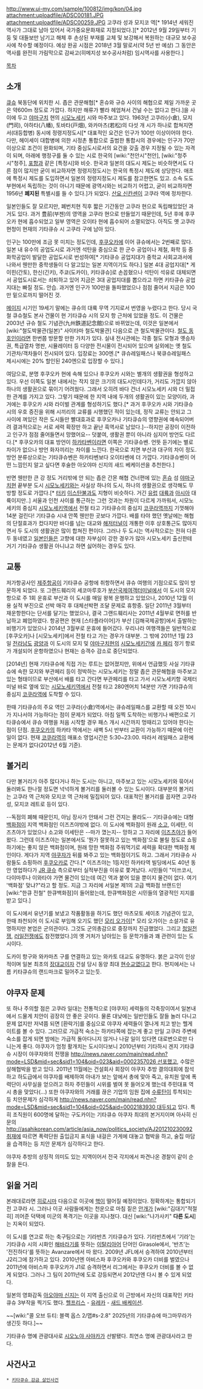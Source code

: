 {{{+1 北九州(きたきゅうしゅう) / KitaKyushu }}}

http://www.ui-my.com/sample/100812/img/kon/04.jpg
attachment:uploadfile/ADSC00181.JPG
attachment:uploadfile/ADSC00259.JPG
고쿠라 성과 모지코 역[* 1914년 세워진 역사가 그대로 남아 있어서 국가중요문화재로 지정되었다.][* 2012년 9월 29일부터 기둥 및 대들보만 남기고 해체 후 손상된 부재를 교체 및 보강해서 복원하는 대규모 보수공사에 착수할 예정이다. 예상 완공 시점은 2018년 3월 말로서(약 5년 반 예상) 그 동안은 역사를 완전히 가림막으로 감싸고(히메지성 보수공사처럼) 임시역사를 사용한다.]

[[목차]]

== 소개 ==
[[큐슈]] 북동단에 위치한 시. 좁은 관문해협[* 혼슈와 규슈 사이의 해협으로 제일 가까운 곳은 약600m 정도로 가깝다. 하지만 해류가 빨라 헤엄쳐서 건널 수는 없다고 한다.]을 사이에 두고 [[야마구치]] 현의 [[시모노세키]] 시와 마주보고 있다. 1963년 고쿠라(小倉), 모지(門司), 야하타(八幡), 토바타(戸畑), 와카마츠(若松)의 다섯 개 시가 하나로 합쳐지면서(대등합병) 동시에 정령지정도시[* 대표적인 요건은 인구가 100만 이상이어야 한다. 다만, 헤이세이 대합병에 의한 시정촌 통합으로 출범한 통합시의 경우에는 인구가 70만 이상으로 조건이 완화되며, 기타 중심도시로서의 요건을 갖출 경우 지정될 수 있는 자격이 되며, 아래에 행정구를 둘 수 있는 시로 한국의 [wiki:"천안시"천안], [wiki:"청주시"청주], [[포항]]과 같은 [특정시]와 비슷. 한국과 일본의 대도시 제도는 비슷하면서도 다른 점이 많지만 굳이 비교하자면 정령지정도시는 한국의 특정시 제도에 상당한다. 애초에 특정시 제도를 도입하면서 일본의 정령지정도시 제도를 참고한면도 있고. 소속 도도부현에서 독립하는 것이 아니기 때문에 광역시와는 비교하기 어렵고, 굳이 비교하자면 1956년 '''폐지된''' 특별시를 들 수 있다.]가 되었다. [[산요 신칸센]]이 고쿠라 역에 정차한다.

일본인들도 잘 모르지만, 폐번치현 직후 짧은 기간동안 고쿠라 현으로 독립해있었던 과거도 있다. 과거 豊前(부젠)의 영역을 고쿠라 현으로 만들었기 때문인데, 5년 후에 후쿠오카 현에 흡수되었고 일부 영역은 오이타 현에 흡수되어 소멸되었다. 아직도 옛 고쿠라 현청이 현재의 기타큐슈 시 고쿠라 구에 남아 있다.

인구는 100만에 조금 못 미치는 정도인데, [[후쿠오카]]에 이어 큐슈에서는 2번째로 많다. 일본 내 유수의 공업도시로 과거엔 석탄을 중심으로 한 군수 공업이나 제철, 화학 등 중화학공업이 발달한 공업도시로 번성하여[* 기타큐슈 공업지대가 중학교 사회교과서에 나와서 웬만한 중학생들이 다 알고있는 일본 지역이기도 하다.] 일본 4대 공업지대[* 게이힌(간토), 한신(긴키), 주쿄(도카이), 키타큐슈]로 손꼽혔으나 석탄이 석유로 대체되면서 공업도시로서는 쇠퇴하고 있어 지금은 3대 공업지대를 뽑으라고 하면 키타큐슈 공업지대는 빠질 정도. 안습.  과거엔 인구가 100만을 돌파했었으나 점점 줄어서 지금은 100만 밑으로까지 떨어진 것. 

[[메이지]] 시기인 19세기 말에는 큐슈의 대륙 무역 기지로서 번영을 누렸다고 한다. 당시 국철 큐슈철도 본사 건물이 현 기타큐슈 시의 모지 항 근처에 있었을 정도. 이 건물은 2003년 규슈 철도 기념관(九州鉄道記念館)으로 바뀌었는데, 이것은 일본에서 [wiki:"철도박물관(일본)" 사이타마 철도박물관] 다음으로 큰 철도박물관이다. [[철도 동호인]]이라면 한번쯤 방문할 만한 가치가 있다. 실내 전시관에는 각종 철도 모형과 옛승차권, 특급열차 명판, 시뮬레이터 등 다양한 전시물이 전시되어 있으며 실외에는 옛 철도 기관차/객차들이 전시되어 있다. 입장료는 300엔.[* 큐슈레일패스나 북큐슈레일패스 제시시에는 20% 할인된 240엔으로 입장할 수 있다.]

여담으로, 분명 후쿠오카 현에 속해 있으나 후쿠오카 시와는 별개의 생활권을 형성하고 있다. 우선 이쪽도 일본 내에서는 작지 않은 크기의 대도시인데다가, 거리도 가깝지 않아 하나의 생활권으로 묶이기 어려웠다. 그래서 오히려 바다 건너 시모노세키 시와 더 밀접한 관계를 가지고 있다. 그렇기 때문에 한 지역 내에 두개의 생활권이 있는 모양이라, 과거에는 후쿠오카 시와 라이벌 관계를 형성하기도 했다.[* 과거 후쿠오카 시와 기타큐슈 시의 우호 증진을 위해 시끼리의 교류를 시행했던 적이 있는데, 정작 교류는 안되고 그 사이에 껴있던 작은 도시들만 빨대효과로 후쿠오카나 기타큐슈의 영향권에 예속되어버려 결과적으로는 서로 세력 확장만 하고 끝난 흑역사로 남았다.]--하지만 공장이 이전하고 인구가 점점 줄어들면서 망했어요-- 덧붙여, 생활권 뿐이 아니라 심지어 방언도 다르다.[* 후쿠오카의 대표 방언이 [[하카타벤]]이라면 이쪽은 기타큐슈벤. 언뜻 듣기에는 별로 차이가 없으나 방언 화자끼리는 차이를 느낀다. 한국으로 치면 부산과 대구의 차이 정도. 방언 분류상으로는 기타큐슈벤은 하카타벤보다 오이타벤에 더 가깝다. 기타큐슈벤이 어떤 느낌인지 알고 싶다면 후술한 아오야마 신지의 새드 베케이션을 추천한다.]

반면 웬만한 큰 강 정도 거리밖에 안 되는 좁은 간몬 해협 건너편에 있는 [[혼슈]] 섬 [[야마구치]]현 끝부분 도시 [[시모노세키]]와는 사실상 하나의 도시, 하나의 생활권으로 생각해도 무방할 정도로 가깝다.[* [[터키]] [[이스탄불]]과도 지형이 비슷하다. 거긴 [[유럽]] [[대륙]]과 [[아시아]] 대륙이지만..] 서울과 인천 사이를 통근하는 그런 것과는 차원이 다르게 가까워서, 시모노세키의 중심지 [[시모노세키역]]에서 전철 타고 기타큐슈의 중심지 [[코쿠라역]]까지 기껏해야 14분 걸린다! 기타큐슈 시내 안쪽 웬만한 곳보다 가깝다. 배를 타야 했던 옛날에는 해협의 단절효과가 컸다지만 바다를 넘는 대교와 [[해저터널]]이 개통한 이후 상호통근도 많아지면서 두 도시의 생활권은 많이 합쳐진 편이다. 그러나 두 도시는 역사적으로는 전혀 다른 두 동네였고 [[일본인]]들은 고향에 대한 자부심이 강한 경우가 많아 시모노세키 출신한테 거기 기타큐슈 생활권 아니냐고 하면 싫어하는 경우도 있다.

== 교통 ==
저가항공사인 [[제주항공]]이 기타큐슈 공항에 취항하면서 큐슈 여행의 기점으로도 많이 방문하게 되었다. 또 그랜드훼리의 세코마루호가 [[부산국제여객터미널]]에서 이 도시의 모지항으로 주 1회 운휴로 부산과 이 도시를 매일 왕복 운행하고 있었으나, 2010년 12월 이용 실적 부진으로 선박 매각 후 대체선박편 조달 문제로 휴항중. 일단 2011년 3월부터 재운항한다는 단서를 달기는 했었으나, 결국 그랜드훼리사는 2011년 4월부로 면허를 반납하고 폐업하였다. 항공편은 현재 [스타플라이어]가 부산 [김해국제공항]에서 출발하는 비행기가 있었으나 2014년 3월부로 운휴에 들어갔다. 우리나라 여행객들은 일반적으로 [후쿠오카]나 [시모노세키]에서 전철 타고 가는 경우가 대부분. 그 밖에 2011년 1월 23일 [[전라남도]] [[광양]]과 이 도시의 모지 및 [[야마구치]]현의 [[시모노세키]]간에 [[카 페리]] 정기 항로가 개설되어 운항하였으나 현재는 승객수 감소로 중단되었다. 

[2014년] 현재 기타큐슈에 직접 가는 루트는 없어졌지만, 위에서 언급했듯 사실 기타큐슈에 속한 모지와 부관페리 등이 정박하는 시모노세키는 정말 좁은 관문해협을 마주보고 있는 형태이므로 부산에서 배를 타고 간다면 부관페리를 타고 가서 시모노세키항 국제터미널 바로 옆에 있는 [[시모노세키역]]에서 전철 타고 280엔어치 14분만 가면 기타큐슈의 중심지 [[코쿠라역]]에 도착할 수 있다.

한때 기타큐슈의 주요 역인 고쿠라(小倉)역에서는 큐슈레일패스를 교환할 때 오전 10시가 지나서야 가능하다는 점이 문제가 되었다. 아침 일찍 도착하는 비행기나 배편으로 기타큐슈에서 큐슈 여행을 처음 시작할 경우 패스 개시 시간까지 멍때리고 있어야 한다는 점이 단점. [[후쿠오카]]의 하카타 역에서는 새벽 5시 반부터 교환이 가능하기 때문에 이런 일이 없다.
현재 [[코쿠라역]]의 매표소 영업시간은 5:30~23:00. 따라서 레일패스 교환에는 문제가 없다(2012년 6월 기준).
== 볼거리 ==
다만 볼거리가 아주 많다거나 하는 도시는 아니고, 마주보고 있는 시모노세키와 묶어서 둘러봐도 한나절 정도면 넉넉하게 볼거리를 둘러볼 수 있는 도시이다. 대부분의 볼거리는 고쿠라 역 근처와 모지코 역 근처에 밀집되어 있다. 대표적인 볼거리를 꼽자면 고쿠라 성, 모지코 레트로 등이 있다.

--독점의 폐해 때문인지, 아님 장사가 안돼서 그런 건지는 몰라도-- 기타큐슈에는 대형 [[백화점]]이 지역 백화점인 이즈츠야밖에 없다. 이 도시에 백화점이 원래 [[소고]], 이세탄, 이즈츠야가 있었으나 소고와 이세탄은 --마가 꼈는지-- 망하고 그 자리에 [[이즈츠야]]가 들어왔다. 그런데 이즈츠야는 일본에서도 '뭔가 잘못하고 있는 백화점'으로 불릴 정도로 쇼핑하기에는 좋지 않은 백화점이며, 원래 망한 백화점 주워먹기로 세력을 확대한 백화점 체인이다. 게다가 지역 [[야쿠자]]가 뒤를 봐주고 있는 백화점이기도 하고. 그래서 기타큐슈 사람들도 쇼핑하러 [[후쿠오카]]로 간다.[* 이즈츠야는 1등지인 하카타역 빌딩에서도 40년 동안 영업하다가 [[JR 큐슈]] 측으로부터 실적부진을 이유로 쫓겨났다. 시민들이 "미쓰코시, 다이마루나 이와타야 가면 물건이 있는데 여긴 역과 붙어 있을 뿐이지 물건이 없다. 여기 '백화점' 맞냐?"라고 할 정도. 지금 그 자리에 서일본 제1의 고급 백화점 브랜드인 [wiki:"한큐 전철" 한큐백화점]이 들어왔는데, 한큐백화점은 시민들의 열광적인 지지를 받고 있다.]

이 도시에서 유년기를 보냈고 작품활동을 하기도 했던 마츠모토 세이초 기념관이 있고, 한때 좌천되어 이 도시로 부임해 오기도 했던 [[모리 오가이]][* 모리 오가이는 소설가로 유명하지만 본업은 군의관이다. 그것도 군의총감으로 중장까지 진급했었다. 그리고 [[청일전쟁]], [[러일전쟁]]에도 참전했었다.]의 옛 거처가 남아있는 등 문학가들과 꽤 관련이 있는 도시이다.

도카이 항구와 와카마츠 구를 연결하고 있는 와카토 대교도 유명하다. 붉은 교각이 인상적이며 일본 최초의 [[장대교]]이자 건설 당시 동양 최대 [[현수교]]였다고 한다. 현지에서는 나름 키타큐슈의 랜드마크로 밀어주고 있는듯.
== 야쿠자 문제 ==
또 하나 주의할 점은 고쿠라 일대는 전통적으로 [야쿠자] 세력들의 각축장이여서 일본내에서 드물게 치안이 굉장히 안 좋은 곳이다. 물론 대낮에는 일반인들도 잘들 놀러 다니고 문제 없지만 저녁쯤 되면 [환락가]를 중심으로 야쿠자 세력들이 열나게 치고 받는 헬게이트를 볼 수 있다. 그러므로 가급적 숙소는 하카타쪽에 잡는게 좋고 만일 고쿠라 주변에 숙소를 잡게 되면 밤에는 가급적 돌아다니지 않거나 나갈 일이 있다면 대로변으로만 다니는게 좋다. 야쿠자가 엄청 활개치는 도시이다보니 2010년부터 기타하시 겐지 기타큐슈 시장이 야쿠자와의 전쟁을 [[http://news.naver.com/main/read.nhn?mode=LSD&mid=sec&sid1=104&oid=023&aid=0002357026 선포]]했고, 수많은 살해협박을 받고 있다. 2011년 11월에는 건설회사 회장이 야쿠자 추방 결의대회에 참석하고 하도급에서 야쿠자를 배제하여 아내가 보는 앞에서 총에 맞아 죽고, 유치원 앞에 폭력단이 사무실을 얻으려고 하자 주민들이 시위를 벌여 못 들어오게 했는데 주민대표 역시 총을 맞았다(...) 또한 야쿠자와의 거래를 끊은 기업의 임원 집에 [[수류탄]]이 투척되는 등 치안문제가 심각하게 [[http://news.naver.com/main/read.nhn?mode=LSD&mid=sec&sid1=104&oid=025&aid=0002183930 대두]]되고 있다. 특히 조직원이 600명에 달하는 구도카이는 기타큐슈 아쿠자 최대의 본거지이며 아사히 신문의 [[http://asahikorean.com/article/asia_now/politics_society/AJ201210230092 취재]]에 따르면 폭력단원 출입금지 표식을 내걸은 가게에 대놓고 협박을 하고, 술집 마담을 습격하는 등 치안 문제가 심각하다고 한다.

야쿠자 추방의 상징적 의미도 있는 지역이어서 전국 각지에서 파견나온 경찰이 같이 순찰을 돈다.

== 읽을 거리 ==
본래대로라면 [[히로시마]] 다음으로 이곳에 [[핵]]이 떨어질 예정이었다. 정확하게는 통합되기 전 고쿠라 시. 그러나 이곳 사람들에게는 천운으로 마침 짙은 [[안개]]가 [wiki:"김대기"적절히] 끼어준 덕택에 미군의 폭격기는 이곳을 지나쳤다. 대신 [wiki:"나가사키" '''다른 도시''']는 지옥이 되었다.

이 도시를 연고로 하는 축구팀으로는 기라반츠 기타큐슈가 있다. 기라반츠에서 '기라'는 기타큐슈 시의 시화인 [[해바라기]]를 뜻하는 [[이탈리아어]] 단어인 Girasole에서, '반츠'는 '전진하다'를 뜻하는 Avanzare에서 따 왔다. 2009년 JFL에서 승격하여 2010년부터 J2리그에 참가하고 있다. 2010년엔 아비스파 후쿠오카와 후쿠오카 더비를 벌였으나 2011년에 아비스파 후쿠오카가 J1로 승격하면서 리그에서는 후쿠오카 더비를 볼 수 없게 되었다. 그러나 그 팀이 2011년에 도로 강등되면서 2012년엔 다시 볼 수 있게 되었다.

일본의 영화감독 [[아오야마 신지]]는 이 지역 출신으로 이 근방에서 자신의 대표작인 키타큐슈 3부작을 찍기도 했다. [[헬프리스]] - [[유레카]] - [[새드 배케이션]].

~~[wiki:"콜 오브 듀티: 블랙 옵스 2/맵#s-2.8" 2025년의 기타큐슈에 마그마무라가 생긴듯 하다.]~~

기타큐슈 명예 관광대사로 [[시오노야 사야카]]가 선발됐다. 최연소 명예 관광대사라고 한다.
== 사건사고 ==
 * [[키타큐슈 감금 살인사건]]
